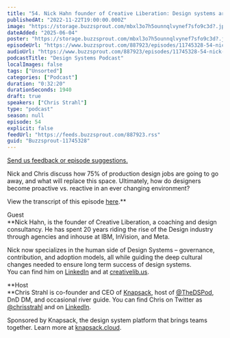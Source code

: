 ```yaml
---
title: "54. Nick Hahn founder of Creative Liberation: Design systems are going to reduce the need for early career designers by 75%"
publishedAt: "2022-11-22T19:00:00.000Z"
image: "https://storage.buzzsprout.com/mbxl3o7h5ounnqlvynef7sfo9c3d?.jpg"
dateAdded: "2025-06-04"
poster: "https://storage.buzzsprout.com/mbxl3o7h5ounnqlvynef7sfo9c3d?.jpg"
episodeUrl: "https://www.buzzsprout.com/887923/episodes/11745328-54-nick-hahn-founder-of-creative-liberation-design-systems-are-going-to-reduce-the-need-for-early-career-designers-by-75.mp3"
audioUrl: "https://www.buzzsprout.com/887923/episodes/11745328-54-nick-hahn-founder-of-creative-liberation-design-systems-are-going-to-reduce-the-need-for-early-career-designers-by-75.mp3"
podcastTitle: "Design Systems Podcast"
localImages: false
tags: ["Unsorted"]
categories: ["Podcast"]
duration: "0:32:20"
durationSeconds: 1940
draft: true
speakers: ["Chris Strahl"]
type: "podcast"
season: null
episode: 54
explicit: false
feedUrl: "https://feeds.buzzsprout.com/887923.rss"
guid: "Buzzsprout-11745328"
---
```

[Send us feedback or episode suggestions.](https://www.buzzsprout.com/twilio/text_messages/887923/open_sms)

Nick and Chris discuss how 75% of production design jobs are going to go away, and what will replace this space. Ultimately, how do designers become proactive vs. reactive in an ever changing environment?

View the transcript of this episode [here](https://docs.google.com/document/d/14uRHUGUILHL1OovyUfIiZyoCCTxH7fAx/edit).**  
  
Guest  
**Nick Hahn, is the founder of Creative Liberation, a coaching and design consultancy. He has spent 20 years riding the rise of the Design industry through agencies and inhouse at IBM, InVision, and Meta.  
  
Nick now specializes in the human side of Design Systems – governance, contribution, and adoption models, all while guiding the deep cultural changes needed to ensure long term success of design systems.  
You can find him on [LinkedIn](https://www.linkedin.com/in/nickhahn/) and at [creativelib.us](http://www.creativelib.us/). 

**Host  
**Chris Strahl is co-founder and CEO of [Knapsack](https://www.knapsack.cloud/), host of [@TheDSPod](https://twitter.com/thedspod), DnD DM, and occasional river guide. You can find Chris on Twitter as [@chrisstrahl](https://twitter.com/chrisstrahl) and on [LinkedIn](https://www.linkedin.com/in/chrisstrahl/).

Sponsored by Knapsack, the design system platform that brings teams together. Learn more at [knapsack.cloud](https://www.knapsack.cloud/?utm_source=podcast).
